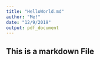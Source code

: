 ```yaml
---
title: "HelloWorld.md"
author: "Me!"
date: "12/9/2019"
output: pdf_document
---
```


## This is a markdown File
